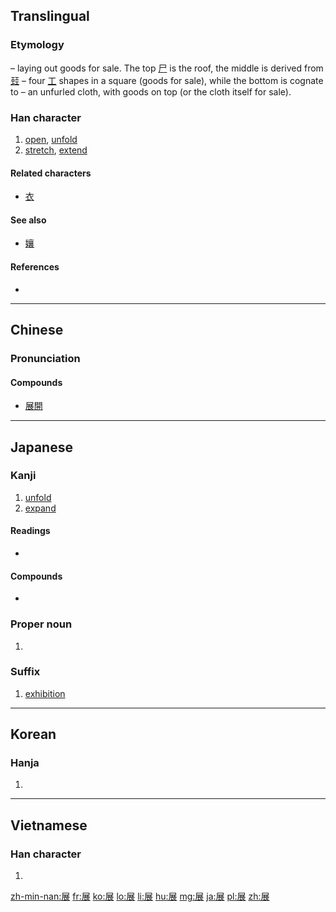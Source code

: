 ==Translingual==

===Etymology===
{{liushu|p}} – laying out goods for sale. The top [[尸]] is the roof, the middle is derived from [[㠭]] – four [[工]] shapes in a square (goods for sale), while the bottom is cognate to {{term|衣||cloth|sc=Hani}} – an unfurled cloth, with goods on top (or the cloth itself for sale).

===Han character===
{{Han char|rn=44|rad=尸|as=07|sn=10|four=7723<sub>2</sub>|canj=尸廿女 (STV)}}

# [[open]], [[unfold]]
# [[stretch]], [[extend]]

====Related characters====
* [[衣]]

====See also====
* [[孃]] {{qualifier|graphically similar lower right component}}

====References====
* {{Han ref|kx=0302.100|dkj=07715|dj=0599.230|hdz=20974.070|uh=5C55|ud=23637|bh=AE69|bd=44649}}

----

==Chinese==
{{zh-hanzi-box|[[展]]}}

===Pronunciation===
{{zh-pron
|m=zhǎn
|c=zin2
|h=pfs=chán/tién
|mn=tián
|mc=y
|oc=y
|ma=
|cat=v
}}

====Compounds====
* [[展開]]

----

==Japanese==

===Kanji===
{{ja-kanji|grade=6|rs=尸07}}

# [[unfold]]
# [[expand]]

====Readings====
* {{ja-readings|on=[[てん]] (ten)|kun=[[つらねる]] (tsuraneru), [[のべる]] (noberu), [[のびる]] (nobiru)}}

====Compounds====
* {{term|展覧会||exhibition|tr=[[てんらんかい]], [[tenrankai]]|lang=ja}}

===Proper noun===
{{ja-pos|k|proper|hira=まこと|rom=Makoto}}

# {{given name|male|lang=ja|sort=まこと}}

===Suffix===
{{ja-pos|k|suffix|hira=てん|rom=-ten}}

# [[exhibition]]

----

==Korean==

===Hanja===
{{ko-hanja|hangeul=전|rv=jeon|mr=chŏn}}

# {{defn|lang=ko|sort=尸07}}

----

==Vietnamese==

===Han character===
{{vi-hantu|[[triển]], [[chẽn]]|rs=尸07}}

# {{defn|lang=vi|sort=尸07}}

[[zh-min-nan:展]]
[[fr:展]]
[[ko:展]]
[[lo:展]]
[[li:展]]
[[hu:展]]
[[mg:展]]
[[ja:展]]
[[pl:展]]
[[zh:展]]